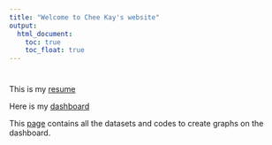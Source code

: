 ```yaml
---
title: "Welcome to Chee Kay's website"
output: 
  html_document:
    toc: true
    toc_float: true
---
```


# 

This is my [resume](Resume.html)

Here is my [dashboard](Dashboard.html)

This [page](Plot.html) contains all the datasets and codes to create graphs on the dashboard. 